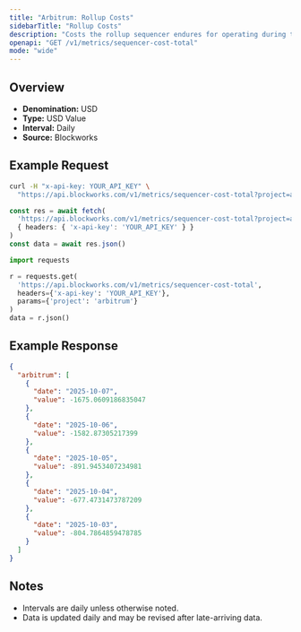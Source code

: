 ```yaml
---
title: "Arbitrum: Rollup Costs"
sidebarTitle: "Rollup Costs"
description: "Costs the rollup sequencer endures for operating during the specified time period. Equivalent of cost of goods sold"
openapi: "GET /v1/metrics/sequencer-cost-total"
mode: "wide"
---
```


## Overview

- **Denomination:** USD
- **Type:** USD Value
- **Interval:** Daily
- **Source:** Blockworks

## Example Request

<CodeGroup>

```bash cURL
curl -H "x-api-key: YOUR_API_KEY" \
  "https://api.blockworks.com/v1/metrics/sequencer-cost-total?project=arbitrum"
```

```typescript TypeScript
const res = await fetch(
  'https://api.blockworks.com/v1/metrics/sequencer-cost-total?project=arbitrum',
  { headers: { 'x-api-key': 'YOUR_API_KEY' } }
)
const data = await res.json()
```

```python Python
import requests

r = requests.get(
  'https://api.blockworks.com/v1/metrics/sequencer-cost-total',
  headers={'x-api-key': 'YOUR_API_KEY'},
  params={'project': 'arbitrum'}
)
data = r.json()
```

</CodeGroup>

## Example Response

```json
{
  "arbitrum": [
    {
      "date": "2025-10-07",
      "value": -1675.0609186835047
    },
    {
      "date": "2025-10-06",
      "value": -1582.87305217399
    },
    {
      "date": "2025-10-05",
      "value": -891.9453407234981
    },
    {
      "date": "2025-10-04",
      "value": -677.4731473787209
    },
    {
      "date": "2025-10-03",
      "value": -804.7864859478785
    }
  ]
}
```

## Notes
- Intervals are daily unless otherwise noted.
- Data is updated daily and may be revised after late-arriving data.